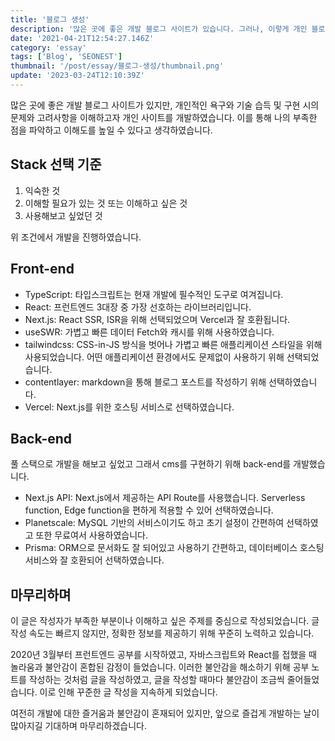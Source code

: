 ```yaml
---
title: '블로그 생성'
description: '많은 곳에 좋은 개발 블로그 사이트가 있습니다. 그러나, 이렇게 개인 블로그 사이트를 만든 이유와 제가 생각하는 장점, 기술 스택을 소개합니다.'
date: '2021-04-21T12:54:27.146Z'
category: 'essay'
tags: ['Blog', 'SEONEST']
thumbnail: '/post/essay/블로그-생성/thumbnail.png'
update: '2023-03-24T12:10:39Z'
---
```


많은 곳에 좋은 개발 블로그 사이트가 있지만, 개인적인 욕구와 기술 습득 및 구현 시의 문제와 고려사항을 이해하고자 개인 사이트를 개발하였습니다.
이를 통해 나의 부족한 점을 파악하고 이해도를 높일 수 있다고 생각하였습니다.

## Stack 선택 기준

1. 익숙한 것
2. 이해할 필요가 있는 것 또는 이해하고 싶은 것
3. 사용해보고 싶었던 것

위 조건에서 개발을 진행하였습니다.

## Front-end

- TypeScript: 타입스크립트는 현재 개발에 필수적인 도구로 여겨집니다.
- React: 프런트엔드 3대장 중 가장 선호하는 라이브러리입니다.
- Next.js: React SSR, ISR을 위해 선택되었으며 Vercel과 잘 호환됩니다.
- useSWR: 가볍고 빠른 데이터 Fetch와 캐시를 위해 사용하였습니다.
- tailwindcss: CSS-in-JS 방식을 벗어나 가볍고 빠른 애플리케이션 스타일을 위해 사용되었습니다. 어떤 애플리케이션 환경에서도 문제없이 사용하기 위해 선택되었습니다.
- contentlayer: markdown을 통해 블로그 포스트를 작성하기 위해 선택하였습니다.
- Vercel: Next.js를 위한 호스팅 서비스로 선택하였습니다.

## Back-end

풀 스택으로 개발을 해보고 싶었고 그래서 cms를 구현하기 위해 back-end를 개발했습니다.

- Next.js API: Next.js에서 제공하는 API Route를 사용했습니다. Serverless function, Edge function을 편하게 적용할 수 있어 선택하였습니다.
- Planetscale: MySQL 기반의 서비스이기도 하고 초기 설정이 간편하여 선택하였고 또한 무료여서 사용하였습니다.
- Prisma: ORM으로 문서화도 잘 되어있고 사용하기 간편하고, 데이터베이스 호스팅 서비스와 잘 호환되어 선택하였습니다.

## 마무리하며

이 글은 작성자가 부족한 부분이나 이해하고 싶은 주제를 중심으로 작성되었습니다.
글 작성 속도는 빠르지 않지만, 정확한 정보를 제공하기 위해 꾸준히 노력하고 있습니다.

2020년 3월부터 프런트엔드 공부를 시작하였고, 자바스크립트와 React를 접했을 때 놀라움과 불안감이 혼합된 감정이 들었습니다.
이러한 불안감을 해소하기 위해 공부 노트를 작성하는 것처럼 글을 작성하였고, 글을 작성할 때마다 불안감이 조금씩 줄어들었습니다.
이로 인해 꾸준한 글 작성을 지속하게 되었습니다.

여전히 개발에 대한 즐거움과 불안감이 혼재되어 있지만, 앞으로 즐겁게 개발하는 날이 많아지길 기대하며 마무리하겠습니다.
